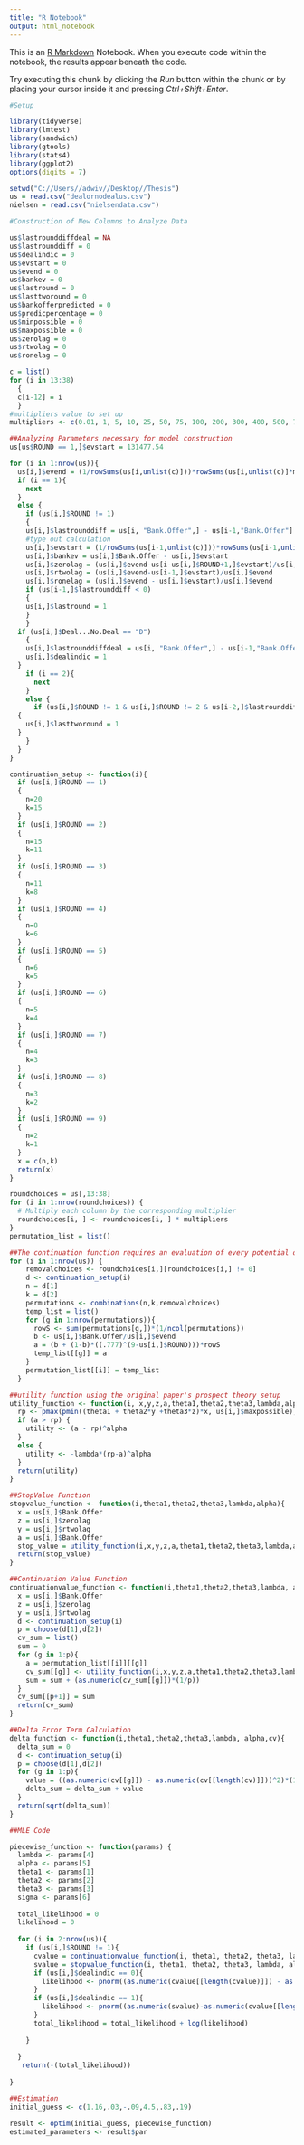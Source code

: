 ```yaml
---
title: "R Notebook"
output: html_notebook
---
```


This is an [R Markdown](http://rmarkdown.rstudio.com) Notebook. When you execute code within the notebook, the results appear beneath the code. 

Try executing this chunk by clicking the *Run* button within the chunk or by placing your cursor inside it and pressing *Ctrl+Shift+Enter*. 

```r
#Setup

library(tidyverse)
library(lmtest)
library(sandwich)
library(gtools)
library(stats4)
library(ggplot2)
options(digits = 7)

setwd("C://Users//adwiv//Desktop//Thesis")
us = read.csv("dealornodealus.csv")
nielsen = read.csv("nielsendata.csv")
```

```r
#Construction of New Columns to Analyze Data

us$lastrounddiffdeal = NA
us$lastrounddiff = 0
us$dealindic = 0
us$evstart = 0
us$evend = 0
us$bankev = 0
us$lastround = 0
us$lasttworound = 0
us$bankofferpredicted = 0
us$predicpercentage = 0
us$minpossible = 0
us$maxpossible = 0
us$zerolag = 0
us$rtwolag = 0
us$ronelag = 0
```

```r

c = list()
for (i in 13:38)
  {
  c[i-12] = i
  }
#multipliers value to set up
multipliers <- c(0.01, 1, 5, 10, 25, 50, 75, 100, 200, 300, 400, 500, 750, 1000, 5000, 10000, 25000, 50000, 75000, 100000, 200000, 300000, 400000, 500000, 750000, 1000000)
```


```r

##Analyzing Parameters necessary for model construction
us[us$ROUND == 1,]$evstart = 131477.54

for (i in 1:nrow(us)){
  us[i,]$evend = (1/rowSums(us[i,unlist(c)]))*rowSums(us[i,unlist(c)]*multipliers)
  if (i == 1){
    next
  }
  else {
    if (us[i,]$ROUND != 1)
    {
    us[i,]$lastrounddiff = us[i, "Bank.Offer",] - us[i-1,"Bank.Offer"]
    #type out calculation
    us[i,]$evstart = (1/rowSums(us[i-1,unlist(c)]))*rowSums(us[i-1,unlist(c)]*multipliers)
    us[i,]$bankev = us[i,]$Bank.Offer - us[i,]$evstart
    us[i,]$zerolag = (us[i,]$evend-us[i-us[i,]$ROUND+1,]$evstart)/us[i,]$evend
    us[i,]$rtwolag = (us[i,]$evend-us[i-1,]$evstart)/us[i,]$evend
    us[i,]$ronelag = (us[i,]$evend - us[i,]$evstart)/us[i,]$evend
    if (us[i-1,]$lastrounddiff < 0)
    {
    us[i,]$lastround = 1
    }
    }
  if (us[i,]$Deal...No.Deal == "D")
    {
    us[i,]$lastrounddiffdeal = us[i, "Bank.Offer",] - us[i-1,"Bank.Offer"]
    us[i,]$dealindic = 1
  }
    if (i == 2){
      next
    }
    else {
      if (us[i,]$ROUND != 1 & us[i,]$ROUND != 2 & us[i-2,]$lastrounddiff < 0)
  {
    us[i,]$lasttworound = 1
  }
    }
  }
}

```

```r
continuation_setup <- function(i){
  if (us[i,]$ROUND == 1)
  {
    n=20
    k=15
  }
  if (us[i,]$ROUND == 2)
  {
    n=15
    k=11
  }
  if (us[i,]$ROUND == 3)
  {
    n=11
    k=8
  }
  if (us[i,]$ROUND == 4)
  {
    n=8
    k=6
  }
  if (us[i,]$ROUND == 5)
  {
    n=6
    k=5
  }
  if (us[i,]$ROUND == 6)
  {
    n=5
    k=4
  }
  if (us[i,]$ROUND == 7)
  {
    n=4
    k=3
  }
  if (us[i,]$ROUND == 8)
  {
    n=3
    k=2
  }
  if (us[i,]$ROUND == 9)
  {
    n=2
    k=1
  }
  x = c(n,k)
  return(x)
}
```

```r
roundchoices = us[,13:38]
for (i in 1:nrow(roundchoices)) {
  # Multiply each column by the corresponding multiplier
  roundchoices[i, ] <- roundchoices[i, ] * multipliers
}
permutation_list = list()

##The continuation function requires an evaluation of every potential outcome. This constructs all potential outcomes to save computation costs when iterating the function.
for (i in 1:nrow(us)) {
    removalchoices <- roundchoices[i,][roundchoices[i,] != 0]
    d <- continuation_setup(i)
    n = d[1]
    k = d[2]
    permutations <- combinations(n,k,removalchoices)
    temp_list = list()
    for (g in 1:nrow(permutations)){
      rowS <- sum(permutations[g,])*(1/ncol(permutations))
      b <- us[i,]$Bank.Offer/us[i,]$evend
      a = (b + (1-b)*((.777)^(9-us[i,]$ROUND)))*rowS
      temp_list[[g]] = a
    }
    permutation_list[[i]] = temp_list
  }

```



```r
##utility function using the original paper's prospect theory setup
utility_function <- function(i, x,y,z,a,theta1,theta2,theta3,lambda,alpha) {
  rp <- pmax(pmin((theta1 + theta2*y +theta3*z)*x, us[i,]$maxpossible), us[i,]$minpossible)
  if (a > rp) {
    utility <- (a - rp)^alpha
  } 
  else {
    utility <- -lambda*(rp-a)^alpha
  }
  return(utility)
}
```

```r
##StopValue Function
stopvalue_function <- function(i,theta1,theta2,theta3,lambda,alpha){
  x = us[i,]$Bank.Offer
  z = us[i,]$zerolag
  y = us[i,]$rtwolag
  a = us[i,]$Bank.Offer
  stop_value = utility_function(i,x,y,z,a,theta1,theta2,theta3,lambda,alpha)
  return(stop_value)
}
```


```r
##Continuation Value Function
continuationvalue_function <- function(i,theta1,theta2,theta3,lambda, alpha){
  x = us[i,]$Bank.Offer
  z = us[i,]$zerolag
  y = us[i,]$rtwolag
  d <- continuation_setup(i)
  p = choose(d[1],d[2])
  cv_sum = list()
  sum = 0
  for (g in 1:p){
    a = permutation_list[[i]][[g]]
    cv_sum[[g]] <- utility_function(i,x,y,z,a,theta1,theta2,theta3,lambda,alpha)
    sum = sum + (as.numeric(cv_sum[[g]])*(1/p))
  }
  cv_sum[[p+1]] = sum
  return(cv_sum)
}
```


```r
##Delta Error Term Calculation
delta_function <- function(i,theta1,theta2,theta3,lambda, alpha,cv){
  delta_sum = 0
  d <- continuation_setup(i)
  p = choose(d[1],d[2])
  for (g in 1:p){
    value = ((as.numeric(cv[[g]]) - as.numeric(cv[[length(cv)]]))^2)*(1/p)
    delta_sum = delta_sum + value
  }
  return(sqrt(delta_sum))
}
```


```r
##MLE Code

piecewise_function <- function(params) {
  lambda <- params[4]
  alpha <- params[5]
  theta1 <- params[1]
  theta2 <- params[2]
  theta3 <- params[3]
  sigma <- params[6]
  
  total_likelihood = 0
  likelihood = 0
  
  for (i in 2:nrow(us)){
    if (us[i,]$ROUND != 1){
      cvalue = continuationvalue_function(i, theta1, theta2, theta3, lambda, alpha)
      svalue = stopvalue_function(i, theta1, theta2, theta3, lambda, alpha)
      if (us[i,]$dealindic == 0){
        likelihood <- pnorm((as.numeric(cvalue[[length(cvalue)]]) - as.numeric(svalue) )/(delta_function(i, theta1, theta2, theta3, lambda, alpha,cvalue)*sigma))
      }
      if (us[i,]$dealindic == 1){
        likelihood <- pnorm((as.numeric(svalue)-as.numeric(cvalue[[length(cvalue)]]))/(delta_function(i, theta1, theta2, theta3, lambda, alpha,cvalue)*sigma))
      }
      total_likelihood = total_likelihood + log(likelihood)
      
    }
    
  }
   return(-(total_likelihood))
  
}
```

```r
##Estimation
initial_guess <- c(1.16,.03,-.09,4.5,.83,.19)

result <- optim(initial_guess, piecewise_function)
estimated_parameters <- result$par

```


